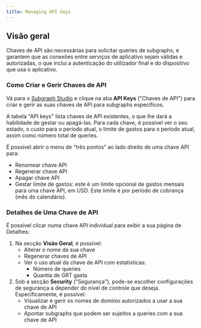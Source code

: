 ```yaml
---
title: Managing API keys
---
```


## Visão geral

Chaves de API são necessárias para solicitar queries de subgraphs, e garantem que as conexões entre serviços de aplicativo sejam válidas e autorizadas, o que inclui a autenticação do utilizador final e do dispositivo que usa o aplicativo.

### Como Criar e Gerir Chaves de API

Vá para o [Subgraph Studio](https://thegraph.com/studio/) e clique na aba **API Keys** ("Chaves de API") para criar e gerir as suas chaves de API para subgraphs específicos.

A tabela "API keys" lista chaves de API existentes, o que lhe dará a habilidade de gestar ou apagá-las. Para cada chave, é possível ver o seu estado, o custo para o período atual, o limite de gastos para o período atual, assim como número total de queries.

É possível abrir o menu de "três pontos" ao lado direito de uma chave API para:

- Renomear chave API
- Regenerar chave API
- Apagar chave API
- Gestar limite de gastos: este é um limite opcional de gastos mensais para uma chave API, em USD. Este limite é por período de cobrança (mês do calendário).

### Detalhes de Uma Chave de API

É possível clicar numa chave API individual para exibir a sua página de Detalhes:

1. Na secção **Visão Geral**, é possível:
   - Alterar o nome da sua chave
   - Regenerar chaves de API
   - Ver o uso atual da chave de API com estatísticas:
     - Número de queries
     - Quantia de GRT gasta
2. Sob a secção **Security** ("Segurança"), pode-se escolher configurações de segurança a depender do nível de controle que deseja. Especificamente, é possível:
   - Visualizar e gerir os nomes de domínio autorizados a usar a sua chave de API
   - Apontar subgraphs que podem ser sujeitos a queries com a sua chave de API
